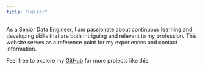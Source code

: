 ```yaml
---
title: "Hello!"
---
```


As a Senior Data Engineer, I am passionate about continuous learning and developing skills that are both intriguing and relevant to my profession. This website serves as a reference point for my experiences and contact information.

Feel free to explore my [GitHub](https://github.com/danielle-kotter) for more projects like this.